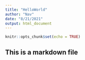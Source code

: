 ```yaml
---
title: "HelloWorld"
author: "Nav"
date: "8/21/2021"
output: html_document
---
```


```r
knitr::opts_chunk$set(echo = TRUE)
```

## This is a markdown file
